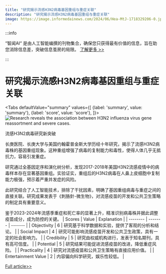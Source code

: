 ```yaml
---
title: "研究揭示流感H3N2病毒基因重组与重症关联"
description: "研究揭示流感H3N2病毒基因重组与重症关联"
image: https://image.informedainews.com/2024/06/Hea-MtJ-1718329206-0.jpg
---
```



:::info

“智闻AI“ 是由人工智能编撰的刊物集合，确保您只获得最有价值的信息，旨在助您消除信息差，突破信息茧房的局限。  [了解更多 >>](/)

:::

# 研究揭示流感H3N2病毒基因重组与重症关联


<Tabs
	defaultValue="summary"
	values={[
	{label: 'summary', value: 'summary'},
	{label: 'score', value: 'score'},
]}>
<TabItem value="summary">
<img
  src="https://image.informedainews.com/2024/06/Hea-MtJ-1718329206-0.jpg"
  alt="Research reveals the association between H3N2 influenza virus gene reassortment and severe cases."
/>



流感H3N2病毒研究新突破

长庚医院、长庚大学与美国约翰霍普金斯大学历经十年研究，揭示了流感H3N2病毒株的基因重组现象。这种重组增强了病毒的复制能力和毒性，使得人体几乎无抵抗力，容易引发重症。

研究通过全基因定序和演化树分析，发现2017-2018年美国H3N2流感疫情中的病毒样本存在显著基因重组。实验证实，重组后的H3N2病毒在人鼻上皮细胞中复制能力极强，预示着严重并发症的风险。

此研究结合了人工智能技术，排除了干扰因素，明确了基因重组病毒与重症之间的直接关联。研究成果发表于《刺胳針-微生物》，对流感疫苗的开发和公共卫生策略的制定具有重要意义。

鉴于2023-2024年流感季重症和死亡率的显著上升，精准识别病毒株并据此调整疫苗成分，成为防控的关键。
</TabItem>
<TabItem value="score">
	| Scores     | Value   | Explanation |
	| -------- | ------- | ------- |
	| Objectivity  | 6    | 研究基于科学数据和实验，提供了客观的分析和结论。    |
	| Social Impact | 4     | 研究可能影响流感疫苗开发和公共卫生政策，具有一定的社会影响力。    |
	| Credibility    | 5    | 研究由权威机构进行，发表于知名期刊，具有高可信度。    |
	| Potential    | 5    | 研究结果可能促进流感疫苗的改进，降低重症风险。    |
	| Practicality    | 4    | 研究对流感疫苗和公共卫生策略有直接应用价值。    |
	| Entertainment Value    | 2    | 内容偏向科学研究，娱乐性较低。    |
</TabItem>
</Tabs>

[Full article>>](https://today.line.me/tw/v2/article/rmXMlM0)
